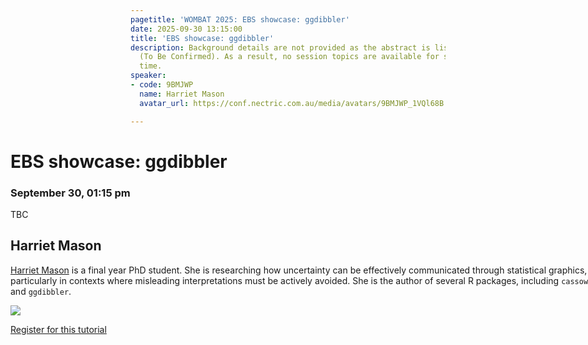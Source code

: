 ```yaml
---
pagetitle: 'WOMBAT 2025: EBS showcase: ggdibbler'
date: 2025-09-30 13:15:00
title: 'EBS showcase: ggdibbler'
description: Background details are not provided as the abstract is listed as &amp;amp;amp;amp;amp;quot;TBC&amp;amp;amp;amp;amp;quot;
  (To Be Confirmed). As a result, no session topics are available for summary at this
  time.
speaker:
- code: 9BMJWP
  name: Harriet Mason
  avatar_url: https://conf.nectric.com.au/media/avatars/9BMJWP_1VQl68B.jpg

---
```


:::::: {.grid style="width: 100vw;  transform: translateX(-20%);"}
::: {#sponsors_banner .g-col-12 .title}
# EBS showcase: ggdibbler

### September 30, 01:15 pm
:::

::: {.g-col-12 .full_text_block}

TBC

::: speaker
## Harriet Mason

[Harriet Mason](https://harrietmason.netlify.app/) is a final year PhD student. She is researching how uncertainty can be effectively communicated through statistical graphics, particularly in contexts where misleading interpretations must be actively avoided. She is the author of several R packages, including `cassowaryr` and `ggdibbler`.

![](https://conf.nectric.com.au/media/avatars/9BMJWP_1VQl68B.jpg)
:::


::: register-btn
[Register for this tutorial](/participation/register.html)
:::

:::

<div>

</div>
::::::

```{=html}
<style>
#title-block-header {
display: none !important;
}
</style>
```
